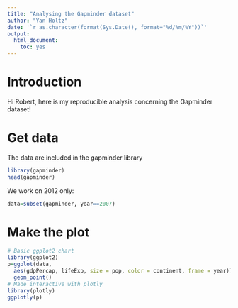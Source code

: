 ```yaml
---
title: "Analysing the Gapminder dataset"
author: "Yan Holtz"
date: '`r as.character(format(Sys.Date(), format="%d/%m/%Y"))`'
output:
  html_document:
    toc: yes
---
```



# Introduction
Hi Robert, here is my reproducible analysis concerning the Gapminder dataset!


# Get data
The data are included in the gapminder library
```r
library(gapminder)
head(gapminder)
```

We work on 2012 only:
```r
data=subset(gapminder, year==2007)
```

# Make the plot
```r
# Basic ggplot2 chart
library(ggplot2)
p=ggplot(data, 
  aes(gdpPercap, lifeExp, size = pop, color = continent, frame = year)) +
  geom_point()
# Made interactive with plotly
library(plotly)
ggplotly(p)
```
